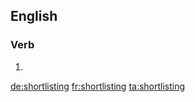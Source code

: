 
==English==

===Verb===
{{head|en}}

# {{present participle of|shortlist|lang=en}}

[[de:shortlisting]]
[[fr:shortlisting]]
[[ta:shortlisting]]